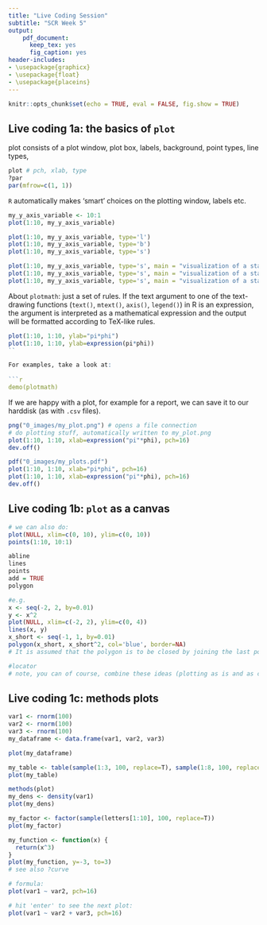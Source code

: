 ```yaml
---
title: "Live Coding Session"
subtitle: "SCR Week 5"
output: 
    pdf_document:
      keep_tex: yes
      fig_caption: yes
header-includes: 
- \usepackage{graphicx}
- \usepackage{float}
- \usepackage{placeins}
---
```



```r
knitr::opts_chunk$set(echo = TRUE, eval = FALSE, fig.show = TRUE)
```


## Live coding 1a: the basics of `plot`

plot consists of a plot window, plot box, labels, background, point types, line types, 

```r
plot # pch, xlab, type
?par
par(mfrow=c(1, 1))
```


`R` automatically makes 'smart' choices on the plotting window, labels etc.

```r
my_y_axis_variable <- 10:1
plot(1:10, my_y_axis_variable) 

plot(1:10, my_y_axis_variable, type='l')
plot(1:10, my_y_axis_variable, type='b')
plot(1:10, my_y_axis_variable, type='s')

plot(1:10, my_y_axis_variable, type='s', main = "visualization of a staircase")
plot(1:10, my_y_axis_variable, type='s', main = "visualization of a staircase", ylab = "stepnumber")
plot(1:10, my_y_axis_variable, type='s', main = "visualization of a staircase", ylab = "stepnumber", las=1)
```

About `plotmath`: just  a set of rules. If the text argument to one of the text-drawing functions (`text()`, `mtext()`, `axis()`, `legend()`) in R is an expression, the argument is interpreted as a mathematical expression and the output will be formatted according to TeX-like rules.

```r
plot(1:10, 1:10, ylab="pi*phi")
plot(1:10, 1:10, ylab=expression(pi*phi))
``

For examples, take a look at:
  
```r
demo(plotmath)
```

If we are happy with a plot, for example for a report, we can save it to our harddisk (as with `.csv` files).

```r
png("0_images/my_plot.png") # opens a file connection
# do plotting stuff, automatically written to my_plot.png
plot(1:10, 1:10, xlab=expression("pi"*phi), pch=16)
dev.off()
```

```r
pdf("0_images/my_plots.pdf")
plot(1:10, 1:10, xlab="pi*phi", pch=16)
plot(1:10, 1:10, xlab=expression("pi"*phi), pch=16)
dev.off()
```



## Live coding 1b: `plot` as a canvas

```r
# we can also do:
plot(NULL, xlim=c(0, 10), ylim=c(0, 10))
points(1:10, 10:1)

abline
lines
points
add = TRUE
polygon

#e.g.
x <- seq(-2, 2, by=0.01)
y <- x^2
plot(NULL, xlim=c(-2, 2), ylim=c(0, 4))
lines(x, y)
x_short <- seq(-1, 1, by=0.01)
polygon(x_short, x_short^2, col='blue', border=NA)
# It is assumed that the polygon is to be closed by joining the last point to the first point.

#locator
# note, you can of course, combine these ideas (plotting as is and as canvas).
```


## Live coding 1c: methods plots

```r
var1 <- rnorm(100)
var2 <- rnorm(100)
var3 <- rnorm(100)
my_dataframe <- data.frame(var1, var2, var3)

plot(my_dataframe)

my_table <- table(sample(1:3, 100, replace=T), sample(1:8, 100, replace=T))
plot(my_table)

methods(plot)
my_dens <- density(var1)
plot(my_dens)

my_factor <- factor(sample(letters[1:10], 100, replace=T))
plot(my_factor)

my_function <- function(x) {
  return(x^3)
}
plot(my_function, y=-3, to=3)
# see also ?curve

# formula:
plot(var1 ~ var2, pch=16)

# hit 'enter' to see the next plot:
plot(var1 ~ var2 + var3, pch=16)
```

